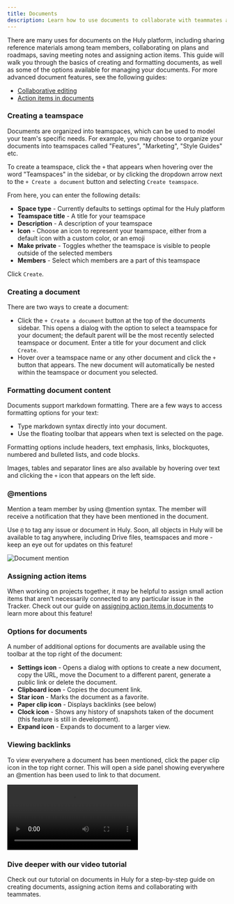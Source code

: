 ```yaml
---
title: Documents
description: Learn how to use documents to collaborate with teammates and organize information.
---
```



There are many uses for documents on the Huly platform, including sharing reference materials among team members, collaborating on plans and roadmaps, saving meeting notes and assigning action items. This guide will walk you through the basics of creating and formatting documents, as well as some of the options available for managing your documents. For more advanced document features, see the following guides:

* [Collaborative editing](/knowledge-management/collaborative-editing)
* [Action items in documents](/knowledge-management/documents-action-items)

### Creating a teamspace

Documents are organized into teamspaces, which can be used to model your team's specific needs. For example, you may choose to organize your documents into teamspaces called "Features", "Marketing", "Style Guides" etc.

To create a teamspace, click the `+` that appears when hovering over the word "Teamspaces" in the sidebar, or by clicking the dropdown arrow next to  the `+ Create a document` button and selecting `Create teamspace`.

From here, you can enter the following details:
* **Space type** - Currently defaults to settings optimal for the Huly platform
* **Teamspace title** - A title for your teamspace
* **Description** - A description of your teamspace
* **Icon** - Choose an icon to represent your teamspace, either from a default icon with a custom color, or an emoji
* **Make private** - Toggles whether the teamspace is visible to people outside of the selected members
* **Members** - Select which members are a part of this teamspace

Click `Create`.

### Creating a document

There are two ways to create a document:
* Click the `+ Create a document` button at the top of the documents sidebar. This opens a dialog with the option to select a teamspace for your document; the default parent will be the most recently selected teamspace or document. Enter a title for your document and click `Create`.
* Hover over a teamspace name or any other document and click the `+` button that appears. The new document will automatically be nested within the teamspace or document you selected.

### Formatting document content

Documents support markdown formatting. There are a few ways to access formatting options for your text:
* Type markdown syntax directly into your document.
* Use the floating toolbar that appears when text is selected on the page. 

Formatting options include headers, text emphasis, links, blockquotes, numbered and bulleted lists, and code blocks.

Images, tables and separator lines are also available by hovering over text and clicking the `+` icon that appears on the left side.

### @mentions
Mention a team member by using @mention syntax. The member will receive a notification that they have been mentioned in the document.

Use `@` to tag any issue or document in Huly. Soon, all objects in Huly will be available to tag anywhere, including Drive files, teamspaces and more - keep an eye out for updates on this feature!

<Image 
src={documentMention} 
alt='Document mention' 
inferSize
quality='max'
/>

### Assigning action items

When working on projects together, it may be helpful to assign small action items that aren't necessarily connected to any particular issue in the Tracker. Check out our guide on [assigning action items in documents](/knowledge-management/documents-action-items) to learn more about this feature!

### Options for documents

A number of additional options for documents are available using the toolbar at the top right of the document:

* **Settings icon** - Opens a dialog with options to create a new document, copy the URL, move the Document to a different parent, generate a public link or delete the document.
* **Clipboard icon** - Copies the document link.
* **Star icon** - Marks the document as a favorite.
* **Paper clip icon** - Displays backlinks (see below)
* **Clock icon** - Shows any history of snapshots taken of the document (this feature is still in development).
* **Expand icon** - Expands to document to a larger view.

### Viewing backlinks

To view everywhere a document has been mentioned, click the paper clip icon in the top right corner. This will open a side panel showing everywhere an @mention has been used to link to that document.

<video controls>
  <source src="/src/assets/videos/huly/documents-backlinks.mp4" type="video/mp4" />
</video>

### Dive deeper with our video tutorial

Check out our tutorial on documents in Huly for a step-by-step guide on creating documents, assigning action items and collaborating with teammates.

<YouTube id='cspdJ5TjFNQ' posterQuality='max' />